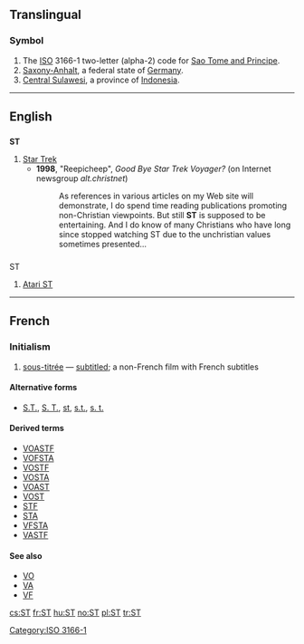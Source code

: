 {{also|st|-st|.st|S t}}
==Translingual==

===Symbol===
{{infl|mul|symbol}}
# The [[ISO]] 3166-1 two-letter (alpha-2) code for [[Sao Tome and Principe]].
# [[Saxony-Anhalt]], a federal state of [[Germany]].
# [[Central Sulawesi]], a province of [[Indonesia]].

[[Category:ISO 3166-1]]
----

==English==

==={{initialism}}===
'''ST'''

# [[Star Trek]]
#* '''1998''', "Reepicheep", ''Good Bye Star Trek Voyager?'' (on Internet newsgroup ''alt.christnet'')
#*: As references in various articles on my Web site will demonstrate, I do spend time reading publications promoting non-Christian viewpoints. But still '''ST''' is supposed to be entertaining. And I do know of many Christians who have long since stopped watching ST due to the unchristian values sometimes presented...

==={{abbreviation}}===
;ST

# {{computing}} [[w:Atari ST|Atari ST]]

----

==French==

===Initialism===
{{infl|fr|initialism}}

# {{initialism|lang=fr}} {{film|lang=fr}} [[sous-titrée]] — [[subtitled]]; a non-French film with French subtitles

====Alternative forms====
* [[S.T.]], [[S. T.]], [[st]], [[s.t.]], [[s. t.]]

====Derived terms====
* [[VOASTF]]
* [[VOFSTA]]
* [[VOSTF]]
* [[VOSTA]]
* [[VOAST]]
* [[VOST]]
* [[STF]]
* [[STA]]
* [[VFSTA]]
* [[VASTF]]

====See also====
* [[VO]]
* [[VA]]
* [[VF]]

[[cs:ST]]
[[fr:ST]]
[[hu:ST]]
[[no:ST]]
[[pl:ST]]
[[tr:ST]]